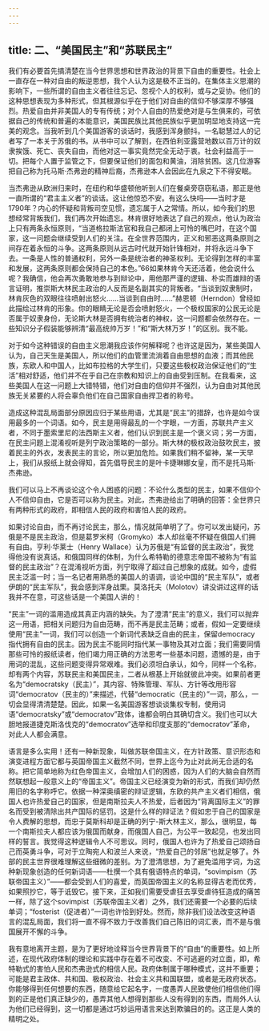 ```yaml
---
---
---
```

title: 二、“美国民主”和“苏联民主”
---




我们有必要首先搞清楚在当今世界思想和世界政治的背景下自由的重要性。社会上一直存在一种对自由的叛逆思想，我个人认为这是极不正当的。在集体主义思潮的影响下，一些所谓的自由主义者往往忘记、忽视个人的权利，或与之妥协。他们的这种思想表现为多种形式，但其根源似乎在于他们对自由的信仰不够深厚不够强烈。热爱自由并非美国人的专有传统；对个人自由的热爱绝对是与生俱来的，可依据自己的传统和普遍的本能意识，美国民族比其他民族似乎更加明显地支持这一完美的观念。当我听到几个美国游客的谈话时，我感到浑身颤抖。一名聪慧过人的记者写了一本关于苏俄的书。从书中可以了解到，在西伯利亚露营地数以百万计的奴隶挨饿、死亡、丧失自由，而他对这一事实竟然完全无动于衷。社会利益高于一切。把每个人置于监管之下，但要保证他们的面包和黄油，消除贫困。这几位游客把自己称为托马斯·杰弗逊的精神后裔，杰弗逊本人会因此在九泉之下不得安眠。

当杰弗逊从欧洲归来时，在纽约和华盛顿他听到人们在餐桌旁窃窃私语，那正是他一直所谓的“君主主义者”的谈话。这让他惊恐不安。有这么快吗——当时才是1790年？内心的怀疑和背叛司空见惯，遗忘属于人之常情。所以，如今我们的思想经常背叛我们，我们再次开始遗忘。林肯很好地表达了自己的观点，他认为政治上只有两条永恒原则，“当道格拉斯法官和我自己都闭上可怜的嘴巴时，在这个国家，这一问题会继续受到人们的关注。在全世界范围内，正义和邪恶这两条原则之间存在着永恒的斗争。这两条原则从远古时代就开始针锋相对，并将永远斗争下去。一条是人性的普通权利，另外一条是统治者的神圣权利。无论得到怎样的丰富和发展，这两条原则都会保持自己的本色。”66如果林肯今天还活着，他会说什么呢？我确信，他会再次勇敢地参与到辩论中，用他那严谨的逻辑、朴实而雄辩的语言证明，推崇斯大林民主政治的人反而是名副其实的背叛者。“当谈到奴隶制时，林肯灰色的双眼往往喷射出怒火……当谈到自由时……”赫恩顿（Herndon）曾经如此描绘过林肯的形象。你的眼睛无论是否会喷射怒火，一个极权国家的公民无论是否属于奴隶身份，无论斯大林是否拥有统治者的神权，这一问题都会依然存在。一些知识分子假装能够辨清“最高统帅万岁！”和“斯大林万岁！”的区别。我不能。

对于如今这种错误的自由主义思潮我应该作何解释呢？也许这是因为，某些美国人认为，自己天生是美国人，所以他们的血管里流淌着自由思想的血液；而其他民族，东欧人和中国人，比如布拉格的大学生们，只要这些极权政治保证他们的“生活”相对舒适，他们并不在乎自己在宗教和知识上的自由受到压制。在我看来，这些美国人在这一问题上大错特错，他们对自由的信仰并不强烈，认为自由对其他民族无关紧要的人将会辜负他们在自己国家自由捍卫者的称号。

造成这种混乱局面部分原因应归于某些用语，尤其是“民主”的措辞，也许是如今误用最多的一个词语。如今，民主是用得最乱的一个字眼，一方面，苏联共产主义者，不同于墨索里尼的法西斯主义者，他们认识到民主是一个褒义词；另一方面，在民主问题上混淆视听是列宁政治策略的一部分。斯大林的极权政治鼓吹民主，披着民主的外衣，发表民主的言论，所以更加危险。如果我们稍不留神，某一天早上，我们从报纸上就会得知，首先倡导民主的是叶卡捷琳娜女皇，而不是托马斯·杰弗逊。

我们可以马上不再谈论这个令人困惑的问题：不论什么类型的民主，如果不信仰个人不信仰自由，它是否可以称为民主。对此，杰弗逊给出了明确的回答：全世界只有两种形式的政府，即相信人民的政府和害怕人民的政府。

如果讨论自由，而不再讨论民主，那么，情况就简单明了了。你可以发出疑问，苏俄是不是民主政治，但是葛罗米柯（Gromyko）本人却丝毫不怀疑在俄国人们拥有自由。亨利·华莱士（Henry Wallace）认为苏俄是“有监督的民主政治”，我觉得他没有说真话。和俄国同样的体制，为什么希特勒的德意志帝国不被称为“有监督的民主政治”？在混淆视听方面，列宁取得了超过自己想象的成就。如今，虚假民主泛滥一时；当一名记者用熟悉的美国人的语调，谈论中国的“民主军队”，或者伊朗的“民主军队”，我会感到浑身战栗。莫洛托夫（Molotov）讲没讲过这样的话我并不在意，可这些话是一个美国人讲的！

“民主”一词的滥用造成其真正内涵的缺失。为了澄清“民主”的意义，我们可以抛弃这一用语，把相关问题归为自由范畴，而不再是民主范畴；或者，假如一定要继续使用“民主”一词，我们可以创造一个新词代表缺乏自由的民主，保留democracy指代拥有自由的民主。因为民主不能同时指代某一事物及其对立面；我们需要同情那些可怜的报纸读者，他们竭力用正确的方法思考一些基本问题，遗憾的是，由于用词的混乱，这些问题变得异常艰难。我们必须坦白承认，如今，同样一个名称，却有两个内容，苏联民主和美国民主，二者从根基上开始就彼此冲突。如果前者更名为“democratsky（民主）”，其内容、特殊管理、军队、方针等改用形容词“democratov（民主的）”来描述，代替“democratic（民主的）”一词，那么，一切会显得清清楚楚。因此，如果一名美国游客想谈谈集权专制，使用词语“democratsky”或“democratov”政体，谁都会明白其确切含义。我们也可以大胆地报道捷克斯洛伐克的“democratov”选举和印度支那的“democratov”革命，对此人人都会满意。

语言是多么实用！还有一种新现象，叫做苏联帝国主义，在方针政策、意识形态和演变进程方面它都与英国帝国主义截然不同，世界上迄今为止对此尚无合适的名称。把它简单地称为红色帝国主义，会增加人们的困惑，因为人们的大脑会自然而然联想起一般意义上的“帝国主义”。帝国主义已经演变为新的形式，而我们却仍然用旧的名字称呼它。依据一种深奥缜密的辩证逻辑，东欧的共产主义者们相信，俄国人也许热爱自己的国家，但是南斯拉夫人不热爱，后者因为“背离国际主义”的罪名而受到被清除出共产国际的惩罚。这是什么样的辩证法？假如忠于自己的国家是令人费解的思想，而忠于莫斯科却是正确的列宁-斯大林主义，那么，很明显，每一个南斯拉夫人都应该为俄国而献身，而俄国人自己，为公平一致起见，也发出同样的誓言。我觉得这种逻辑令人不可思议。同时，俄国人也许为了热爱自己颂扬自己而英勇斗争，可对于立陶宛人和波兰人来说，“热爱自己的邻居”也就足够了。外部的民主世界很难理解这些细微的差别。为了澄清思想，为了避免滥用字词，为这种新现象创造的任何新词语——杜撰一个具有俄语特点的单词，“sovimpism（苏联帝国主义）”——都会受到人们的喜爱，而英国帝国主义的名称显得古老而优秀，如果照抄它，等于诋毁它。接下来，正如我们需要受虐狂去享受虐待狂造成的痛苦一样，除了这个sovimpist（苏联帝国主义者）之外，我们还需要一个必要的后续单词；“fosterist（促进者）”一词也许恰到好处。然而，除非我们设法改变这种语言的混乱局面，我们将一直不得不致力于改善我们自己陈旧的词汇表，而不是与俄国展开不懈的斗争。

我有意地离开主题，是为了更好地诠释当今世界背景下的“自由”的重要性。如上所述，在现代政府体制的理论和实践中存在着不可改变、不可逃避的对立面，即，希特勒式的害怕人民和杰弗逊式的相信人民。政府体制属于哪种模式，这并不重要；可能是君主政体、共和国、极权政治、社会主义共和国联盟，或者是无政府状态。你能够得到任何想要的东西，随意给它起名字，一度愚弄人民致使他们相信他们得到的正是他们真正缺少的，愚弄其他人想得到那些人没有得到的东西，而局外人认为他们已经得到，这一切都是通过巧妙运用语言来达到欺骗目的的。这正是人类的精明之处。